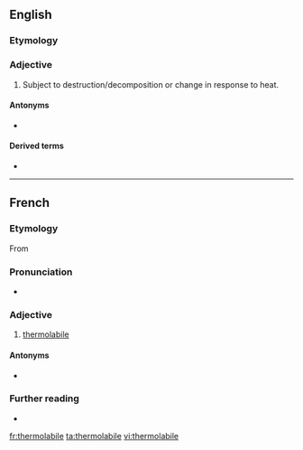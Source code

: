 ==English==

===Etymology===
{{prefix|thermo|labile|lang=en}}

===Adjective===
{{en-adj}}
{{wikipedia}}

# {{lb|en|biochemistry}} Subject to destruction/decomposition or change in response to heat.

====Antonyms====
* {{l|en|thermostable}}

====Derived terms====
* {{l|en|thermolability}}

----

==French==

===Etymology===
From {{prefix|thermo|labile|lang=fr}}

===Pronunciation===
* {{IPA|/tɛʁ.mɔ.la.bil/|lang=fr}}

===Adjective===
{{fr-adj}}

# [[#English|thermolabile]]

====Antonyms====
* {{l|fr|thermostable}}

===Further reading===
* {{R:TLFi}}

[[fr:thermolabile]]
[[ta:thermolabile]]
[[vi:thermolabile]]